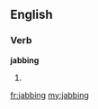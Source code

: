 ==English==

===Verb===
'''jabbing'''

# {{present participle of|[[jab]]}}

[[fr:jabbing]]
[[my:jabbing]]
